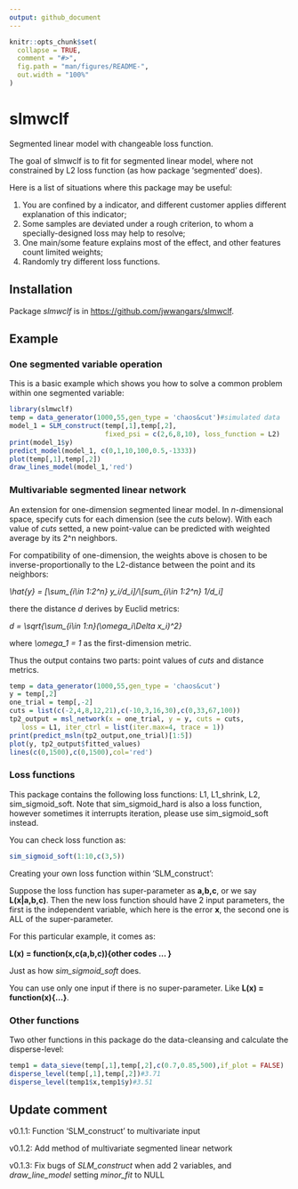 ```yaml
---
output: github_document
---
```


<!-- README.md is generated from README.Rmd. Please edit that file -->

```r
knitr::opts_chunk$set(
  collapse = TRUE,
  comment = "#>",
  fig.path = "man/figures/README-",
  out.width = "100%"
)
```

# slmwclf

<!-- badges: start -->
<!-- badges: end -->

Segmented linear model with changeable loss function. 

The goal of slmwclf is to fit for segmented linear model, where not constrained by L2 loss function (as how package 'segmented' does).

Here is a list of situations where this package may be useful:

1. You are confined by a indicator, and different customer applies different explanation of this indicator;
2. Some samples are deviated under a rough criterion, to whom a specially-designed loss may help to resolve;
3. One main/some feature explains most of the effect, and other features count limited weights;
4. Randomly try different loss functions.

## Installation

Package *slmwclf* is in <https://github.com/jwwangars/slmwclf>.

## Example

### One segmented variable operation

This is a basic example which shows you how to solve a common problem within one segmented variable:

```r
library(slmwclf)
temp = data_generator(1000,55,gen_type = 'chaos&cut')#simulated data
model_1 = SLM_construct(temp[,1],temp[,2],
                        fixed_psi = c(2,6,8,10), loss_function = L2)
print(model_1$y)
predict_model(model_1, c(0,1,10,100,0.5,-1333))
plot(temp[,1],temp[,2]) 
draw_lines_model(model_1,'red')
```

### Multivariable segmented linear network

An extension for one-dimension segmented linear model. In *n*-dimensional space, 
specify cuts for each dimension (see the *cuts* below). With each value of *cuts* setted,
a new point-value can be predicted with weighted average by its 2^n neighbors.

For compatibility of one-dimension, the weights above is chosen to be inverse-proportionally
to the L2-distance between the point and its neighbors:

*\\hat{y} = [\\sum_{i\\in 1:2^n} y_i/d_i]/\\[sum_{i\\in 1:2^n} 1/d_i]*

there the distance *d* derives by Euclid metrics:

*d = \\sqrt{\\sum_{i\\in 1:n}(\\omega_i\\Delta x_i)^2}*

where *\\omega_1 = 1* as the first-dimension metric.

Thus the output contains two parts: point values of *cuts* and distance metrics.

```r
temp = data_generator(1000,55,gen_type = 'chaos&cut')
y = temp[,2]
one_trial = temp[,-2]
cuts = list(c(-2,4,8,12,21),c(-10,3,16,30),c(0,33,67,100))
tp2_output = msl_network(x = one_trial, y = y, cuts = cuts,
   loss = L1, iter_ctrl = list(iter.max=4, trace = 1))
print(predict_msln(tp2_output,one_trial)[1:5])
plot(y, tp2_output$fitted_values)
lines(c(0,1500),c(0,1500),col='red')
```

### Loss functions

This package contains the following loss functions: L1, L1_shrink, L2, sim_sigmoid_soft.
Note that sim_sigmoid_hard is also a loss function, however sometimes it interrupts iteration, 
please use sim_sigmoid_soft instead.

You can check loss function as:

```r
sim_sigmoid_soft(1:10,c(3,5))
```

Creating your own loss function within 'SLM_construct':

Suppose the loss function has super-parameter as **a,b,c**, or we say **L(x|a,b,c)**.
Then the new loss function should have 2 input parameters, the first is the independent variable, which here is the error **x**, the second one is ALL of the super-parameter. 

For this particular example, it comes as:

  **L(x) = function(x,c(a,b,c)){other codes ... }**

Just as how *sim_sigmoid_soft* does.

You can use only one input if there is no super-parameter. Like **L(x) = function(x){...}**.

### Other functions

Two other functions in this package do the data-cleansing and calculate the disperse-level:

```r
temp1 = data_sieve(temp[,1],temp[,2],c(0.7,0.85,500),if_plot = FALSE)
disperse_level(temp[,1],temp[,2])#3.71
disperse_level(temp1$x,temp1$y)#3.51
```

## Update comment

v0.1.1: Function 'SLM_construct' to multivariate input

v0.1.2: Add method of multivariate segmented linear network

v0.1.3: Fix bugs of *SLM_construct* when add 2 variables, and *draw_line_model* setting *minor_fit* to NULL
